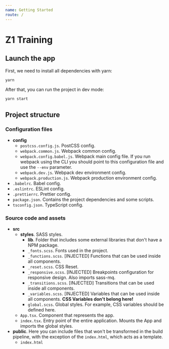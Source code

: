 ```yaml
---
name: Getting Started
route: /
---
```


# Z1 Training

## Launch the app

First, we need to install all dependencies with yarn:

```bash
yarn
```

After that, you can run the project in dev mode:

```bash
yarn start
```

## Project structure

### Configuration files

- **config**
  - `postcss.config.js`. PostCSS config.
  - `webpack.common.js`. Webpack common config.
  - `webpack.config.babel.js`. Webpack main config file. If you run webpack using the CLI you should point to this configuration file and use the `--env` parameter.
  - `webpack.dev.js`. Webpack dev environment config.
  - `webpack.production.js`. Webpack production environment config.
- `.babelrc`. Babel config.
- `.eslintrc`. ESLint config.
- `.prettierrc`. Prettier config.
- `package.json`. Contains the project dependencies and some scripts.
- `tsconfig.json`. TypeScript config.

### Source code and assets

- **src**
  - **styles**. SASS styles.
    - **lib**. Folder that includes some external libraries that don't have a NPM package.
    - `_fonts.scss`. Fonts used in the project.
    - `_functions.scss`. [INJECTED] Functions that can be used inside all components.
    - `_reset.scss`. CSS Reset.
    - `_responsive.scss`. [INJECTED] Breakpoints configuration for responsive design. Also imports sass-mq.
    - `_transitions.scss`. [INJECTED] Transitions that can be used inside all components.
    - `_variables.scss`. [INJECTED] Variables that can be used inside all components. **CSS Variables don't belong here!**
    - `global.scss`. Global styles. For example, CSS variables should be defined here.
  - `App.tsx`. Component that represents the app.
  - `index.tsx`. Entry point of the entire application. Mounts the App and imports the global styles.
- **public**. Here you can include files that won't be transformed in the build pipeline, with the exception of the `index.html`, which acts as a template.
  - `index.html`
